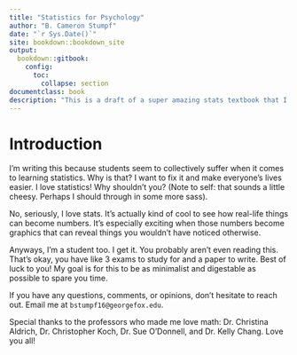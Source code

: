 ```yaml
--- 
title: "Statistics for Psychology"
author: "B. Cameron Stumpf"
date: "`r Sys.Date()`"
site: bookdown::bookdown_site
output: 
  bookdown::gitbook:
    config:
      toc:
        collapse: section
documentclass: book
description: "This is a draft of a super amazing stats textbook that I will totally write."
---
```


# Introduction

I'm writing this because students seem to collectively suffer when it comes to learning statistics. Why is that? I want to fix it and make everyone's lives easier. I love statistics! Why shouldn't you? (Note to self: that sounds a little cheesy. Perhaps I should through in some more sass).  

No, seriously, I love stats. It's actually kind of cool to see how real-life things can become numbers. It's especially exciting when those numbers become graphics that can reveal things you wouldn't have noticed otherwise.  

Anyways, I'm a student too. I get it. You probably aren't even reading this. That's okay, you have like 3 exams to study for and a paper to write. Best of luck to you! My goal is for this to be as minimalist and digestable as possible to spare you time. 

If you have any questions, comments, or opinions, don't hesitate to reach out. Email me at `bstumpf16@georgefox.edu`.  

Special thanks to the professors who made me love math: Dr. Christina Aldrich, Dr. Christopher Koch, Dr. Sue O'Donnell, and Dr. Kelly Chang. Love you all!  
